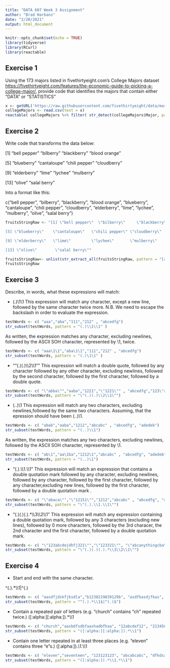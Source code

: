 ```yaml
---
title: "DATA 607 Week 3 Assignment"
author: "Brad Harbans"
date: "2/20/2021"
output: html_document
---
```


```r
knitr::opts_chunk$set(echo = TRUE)
library(tidyverse)
library(RCurl)
library(reactable)
```

## Exercise 1

Using the 173 majors listed in fivethirtyeight.com's College Majors dataset <https://fivethirtyeight.com/features/the-economic-guide-to-picking-a-college-major/>, provide code that identifies the majors that contain either "DATA" or "STATISTICS"

```r
x <- getURL('https://raw.githubusercontent.com/fivethirtyeight/data/master/college-majors/majors-list.csv')
collegeMajors <- read.csv(text = x)
reactable( collegeMajors %>% filter( str_detect(collegeMajors$Major, pattern = "DATA|STATISTICS") ) )
```

## Exercise 2

Write code that transforms the data below:

[1] "bell pepper" "bilberry" "blackberry" "blood orange"

[5] "blueberry" "cantaloupe" "chili pepper" "cloudberry"

[9] "elderberry" "lime" "lychee" "mulberry"

[13] "olive" "salal berry"

Into a format like this:

c("bell pepper", "bilberry", "blackberry", "blood orange", "blueberry", "cantaloupe", "chili pepper", "cloudberry", "elderberry", "lime", "lychee", "mulberry", "olive", "salal berry")

```r
fruitsStringRaw <- "[1] \"bell pepper\"  \"bilberry\"     \"blackberry\"   \"blood orange\"

[5] \"blueberry\"    \"cantaloupe\"   \"chili pepper\" \"cloudberry\"  

[9] \"elderberry\"   \"lime\"         \"lychee\"       \"mulberry\"    

[13] \"olive\"        \"salal berry\""

fruitsStringRaw<- unlist(str_extract_all(fruitsStringRaw, pattern = "[a-z]+[:space:]?[a-z]*") )
fruitsStringRaw
```

## Exercise 3

Describe, in words, what these expressions will match:

-   (.)\\1\\1 This expression will match any character, except a new line, followed by the same character twice more. N.B. We need to escape the backslash in order to evaluate the expression.

```r
testWords <- c( "aaa","aba","111","212" , "abcedfg")
str_subset(testWords, pattern = "(.)\\1\\1" )
```

As written, the expression matches any character, excluding newlines, followed by the ASCII SOH character, represented by \\1, twice.

```r
testWords <- c( "aaa\1\1","aba\1\1","111","212" , "abcedfg")
str_subset(testWords, pattern = "(.)\1\1" )
```

-   ""(.)(.)\\\\2\\\\1"" This expression will match a double quote, followed by any character followed by any other character, excluding newlines, followed by the second character, followed by the first character, followed by a double quote.\

```r
testWords <- c( "\"abba\"","aaba","1221","\"1221\"" , "abcedfg","123\"abba\"abc")
str_subset(testWords, pattern = "\"(.)(.)\\2\\1\"")
```

-   (..)\\1 This expression will match any two characters, excluding newlines,followed by the same two characters. Assuming, that the epression should have been (..)\\1.

```r
testWords <- c( "abab","aaba","1212","abcabc" , "abcedfg", "adedeb")
str_subset(testWords, pattern = "(..)\\1")
```

As written, the expression matches any two characters, excluding newlines, followed by the ASCII SOH character, represented by \\1.

```r
testWords <- c( "ab\1","aa\1ba","1212\1","abcabc" , "abcedfg", "adedeb")
str_subset(testWords, pattern = "(..)\1")
```

-   "(.).\\\\1.\\\\1" This expression will match an expression that contains a double quotation mark followed by any character, excluding newlines, followed by any character, followed by the first character, followed by any character,excluding new lines, followed by the first character, followed by a double quotation mark .\

```r
testWords <- c( "\"abaca\"","\"12151\"","1212","abcabc" , "abcedfg", "adedeb")
str_subset(testWords, pattern = "\"(.).\\1.\\1\"")
```

-   "(.)(.)(.).\*\\\\3\\\\2\\\\1" This expression will match any expression containing a double quotation mark, followed by any 3 characters (excluding new lines), followed by 0 more characters, followed by the 3rd characer, the 2nd character and the first character, followed by a double quotation mark.

```r
testWords <- c( "\"123abcdejdhfj321\"","\"123321\"", "\"abcanythingcba\"", "1212","abcabc" , "abcedfg", "adedeb")
str_subset(testWords, pattern = "\"(.)(.)(.).*\\3\\2\\1\"")
```

## Exercise 4

-   Start and end with the same character.

\^(.).\*\\\\1$| \^( .)$

```r
testWords <- c( "aasdfjdskfjksdla","b1238219839129b", "asdfkasdjfkas", "abcdef1234","123451" , "dfkdsafi21","a")
str_subset(testWords, pattern = "^(.).*\\1$|^(.)$")
```

-   Contain a repeated pair of letters (e.g. "church" contains "ch" repeated twice.) ([:alpha:][:alpha:]).\*\\\\1

```r
testWords <- c( "church","aasbdfsdbfaashadbfhaa", "12abcdef12", "213456","123451" , "dfkdsafi21","a")
str_subset(testWords, pattern = "([:alpha:][:alpha:]).*\\1")
```

-   Contain one letter repeated in at least three places (e.g. "eleven" contains three "e"s.) ([:alpha:]).*\\1.*\\\\1

```r
testWords <- c( "eleven","seventeen", "123123123", "abcabcabc", "dfkdsafi21","a","eee","111")
str_subset(testWords, pattern = "([:alpha:]).*\\1.*\\1")
```
